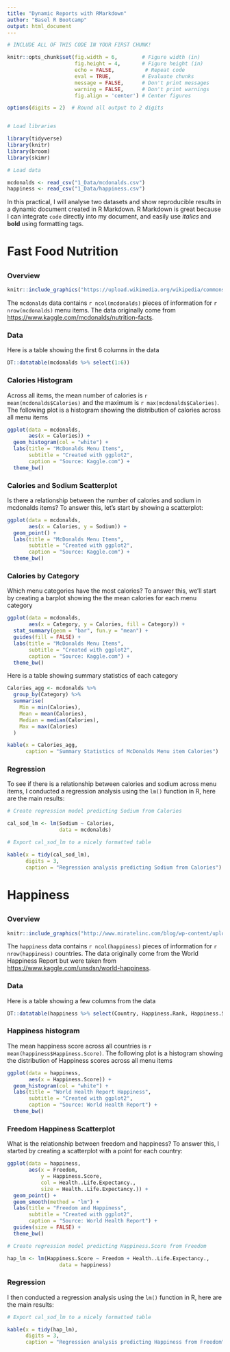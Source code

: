```yaml
---
title: "Dynamic Reports with RMarkdown"
author: "Basel R Bootcamp"
output: html_document
---
```


```r
# INCLUDE ALL OF THIS CODE IN YOUR FIRST CHUNK!

knitr::opts_chunk$set(fig.width = 6,        # Figure width (in)
                      fig.height = 4,       # Figure height (in)
                      echo = FALSE,          # Repeat code
                      eval = TRUE,          # Evaluate chunks
                      message = FALSE,      # Don't print messages
                      warning = FALSE,      # Don't print warnings
                      fig.align = 'center') # Center figures

options(digits = 2)  # Round all output to 2 digits


# Load libraries

library(tidyverse)
library(knitr)
library(broom)
library(skimr)

# Load data 

mcdonalds <- read_csv("1_Data/mcdonalds.csv")
happiness <- read_csv("1_Data/happiness.csv")
```

In this practical, I will analyse two datasets and show reproducible results in a dynamic document created in R Markdown. R Markdown is great because I can integrate `code` directly into my document, and easily use *italics* and **bold** using formatting tags.

# Fast Food Nutrition 

## {.tabset}

### Overview

```r
knitr::include_graphics("https://upload.wikimedia.org/wikipedia/commons/thumb/4/4d/Cheeseburger.jpg/2560px-Cheeseburger.jpg")
```

The `mcdonalds` data contains `r ncol(mcdonalds)` pieces of information for `r nrow(mcdonalds)` menu items. The data originally come from [https://www.kaggle.com/mcdonalds/nutrition-facts](https://www.kaggle.com/mcdonalds/nutrition-facts).


### Data

Here is a table showing the first 6 columns in the data

```r
DT::datatable(mcdonalds %>% select(1:6))
```

### Calories Histogram

Across all items, the mean number of calories is `r mean(mcdonalds$Calories)` and the maximum is `r max(mcdonalds$Calories)`. The following plot is a histogram showing the distribution of calories across all menu items

```r
ggplot(data = mcdonalds,
       aes(x = Calories)) +
  geom_histogram(col = "white") +
  labs(title = "McDonalds Menu Items",
       subtitle = "Created with ggplot2",
       caption = "Source: Kaggle.com") +
  theme_bw()
```

### Calories and Sodium Scatterplot

Is there a relationship between the number of calories and sodium in mcdonalds items? To answer this, let's start by showing a scatterplot:

```r
ggplot(data = mcdonalds,
       aes(x = Calories, y = Sodium)) +
  geom_point() +
  labs(title = "McDonalds Menu Items",
       subtitle = "Created with ggplot2",
       caption = "Source: Kaggle.com") +
  theme_bw()
```

### Calories by Category

Which menu categories have the most calories? To answer this, we'll start by creating a barplot showing the the mean calories for each menu category

```r
ggplot(data = mcdonalds,
       aes(x = Category, y = Calories, fill = Category)) +
  stat_summary(geom = "bar", fun.y = "mean") +
  guides(fill = FALSE) +
  labs(title = "McDonalds Menu Items",
       subtitle = "Created with ggplot2",
       caption = "Source: Kaggle.com") +
  theme_bw()
```

Here is a table showing summary statistics of each category

```r
Calories_agg <- mcdonalds %>%
  group_by(Category) %>%
  summarise(
    Min = min(Calories),
    Mean = mean(Calories),
    Median = median(Calories),
    Max = max(Calories)
  )

kable(x = Calories_agg, 
      caption = "Summary Statistics of McDonalds Menu item Calories")
```


### Regression

To see if there is a relationship between calories and sodium across menu items, I conducted a regression analysis using the `lm()` function in R, here are the main results:

```r
# Create regression model predicting Sodium from Calories

cal_sod_lm <- lm(Sodium ~ Calories,
                 data = mcdonalds)

# Export cal_sod_lm to a nicely formatted table

kable(x = tidy(cal_sod_lm), 
      digits = 3, 
      caption = "Regression analysis predicting Sodium from Calories")
```


# Happiness

## {.tabset}


### Overview

```r
knitr::include_graphics("http://www.miratelinc.com/blog/wp-content/uploads/2015/05/10-happiest-countries-2015.jpg")
```

The `happiness` data contains `r ncol(happiness)` pieces of information for `r nrow(happiness)` countries. The data originally come from the World Happiness Report but were taken from [https://www.kaggle.com/unsdsn/world-happiness](https://www.kaggle.com/unsdsn/world-happiness). 


### Data

Here is a table showing a few columns from the data

```r
DT::datatable(happiness %>% select(Country, Happiness.Rank, Happiness.Score, Generosity))
```

### Happiness histogram

The mean happiness score across all countries is `r mean(happiness$Happiness.Score)`. The following plot is a histogram showing the distribution of Happiness scores across all menu items

```r
ggplot(data = happiness,
       aes(x = Happiness.Score)) +
  geom_histogram(col = "white") +
  labs(title = "World Health Report Happiness",
       subtitle = "Created with ggplot2",
       caption = "Source: World Health Report") +
  theme_bw()
```

### Freedom Happiness Scatterplot

What is the relationship between freedom and happiness? To answer this, I started by creating a scatterplot with a point for each country:

```r
ggplot(data = happiness,
       aes(x = Freedom, 
           y = Happiness.Score, 
           col = Health..Life.Expectancy.,
           size = Health..Life.Expectancy.)) +
  geom_point() +
  geom_smooth(method = "lm") +
  labs(title = "Freedom and Happiness",
       subtitle = "Created with ggplot2",
       caption = "Source: World Health Report") +
  guides(size = FALSE) +
  theme_bw()
```

```r
# Create regression model predicting Happiness.Score from Freedom

hap_lm <- lm(Happiness.Score ~ Freedom + Health..Life.Expectancy.,
                 data = happiness)
```


### Regression

I then conducted a regression analysis using the `lm()` function in R, here are the main results:

```r
# Export cal_sod_lm to a nicely formatted table

kable(x = tidy(hap_lm), 
      digits = 3, 
      caption = "Regression analysis predicting Happiness from Freedom")
```




